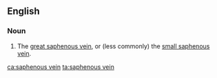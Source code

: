 ==English==

===Noun===
{{en-noun}}

# {{lb|en|anatomy}} The [[great saphenous vein]], or (less commonly) the [[small saphenous vein]].

[[ca:saphenous vein]]
[[ta:saphenous vein]]